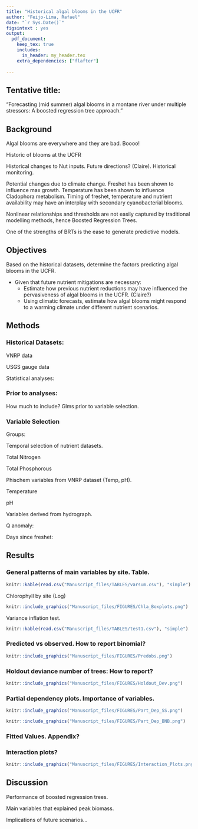 ```yaml
---
title: "Historical algal blooms in the UCFR"
author: "Feijo-Lima, Rafael"
date: "`r Sys.Date()`"
figsintext : yes
output: 
  pdf_document:
    keep_tex: true
    includes:  
      in_header: my_header.tex
    extra_dependencies: ["flafter"]
    
---
```


## Tentative title: 

“Forecasting (mid summer) algal blooms in a montane river under multiple stressors: A boosted regression tree approach.”

## Background

Algal blooms are everywhere and they are bad. Boooo!

Historic of blooms at the UCFR

Historical changes to Nut inputs. Future directions? (Claire). Historical monitoring.

Potential changes due to climate change. Freshet has been shown to influence max growth. Temperature has been shown to influence Cladophora metabolism. Timing of freshet, temperature 
and nutrient availability may have an interplay with secondary cyanobacterial blooms. 

Nonlinear relationships and thresholds are not easily captured by traditional modelling methods, hence Boosted Regression Trees.

One of the strengths of BRTs is the ease to generate predictive models.

## Objectives

Based on the historical datasets, determine the factors predicting algal blooms in the UCFR.

* Given that future nutrient mitigations are necessary:
    + Estimate how previous nutrient reductions may have influenced the pervasiveness of algal blooms in the UCFR. (Claire?)
    + Using climatic forecasts, estimate how algal blooms might respond to a warming climate under different nutrient scenarios.
       

## Methods

### Historical Datasets:

VNRP data

USGS gauge data

Statistical analyses:

### Prior to analyses:

How much to include? Glms prior to variable selection. 

### Variable Selection 

Groups:

Temporal selection of nutrient datasets. 

Total Nitrogen

Total Phosphorous

Phischem variables from VNRP dataset (Temp, pH).

Temperature

pH

Variables derived from hydrograph.  

Q anomaly:

Days since freshet:

## Results

### General patterns of main variables by site. Table. 

```r
knitr::kable(read.csv("Manuscript_files/TABLES/varsum.csv"), "simple")
```

Chlorophyll by site (Log)

```r
knitr::include_graphics("Manuscript_files/FIGURES/Chla_Boxplots.png")
```


Variance inflation test. 

```r
knitr::kable(read.csv("Manuscript_files/TABLES/test1.csv"), "simple")
```

### Predicted vs observed. How to report binomial?

```r
knitr::include_graphics("Manuscript_files/FIGURES/Predobs.png")
```


### Holdout deviance number of trees: How to report?

```r
knitr::include_graphics("Manuscript_files/FIGURES/Holdout_Dev.png")
```


### Partial dependency plots. Importance of variables.


```r
knitr::include_graphics("Manuscript_files/FIGURES/Part_Dep_SS.png")
```


```r
knitr::include_graphics("Manuscript_files/FIGURES/Part_Dep_BNB.png")
```

### Fitted Values. Appendix?



### Interaction plots?

```r
knitr::include_graphics("Manuscript_files/FIGURES/Interaction_Plots.png")
```

## Discussion

Performance of boosted regression trees.

Main variables that explained peak biomass.

Implications of future scenarios...

